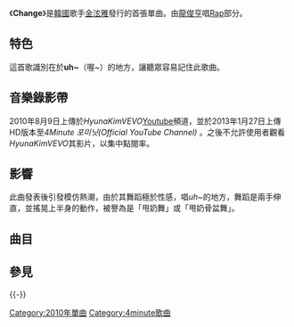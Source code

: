 {{otheruse|change}}
{{unreferenced|time=2014-06-13T00:33:18+00:00}}
{{Infobox song
| name        = Change
| cover       = Hyunachange.jpg
| artist      = [[金泫雅|金泫雅]] feat.[[龍俊亨|龍俊亨]]
| type        = 單曲
| released    = 2010年1月4日
| recorded    = 2009~2010年
| genre       = [[K-POP|K-POP]]、[[節奏藍調|R&B]]、[[嘻哈|hip hop]]
| length      = 3:29
| label       = [[Cube_Entertainment|Cube Entertainment]]
| producer    = 
| chronology  = [[金泫雅|金泫雅]] 單曲
| prev_title  = 
| prev_year   = 
| next_title  = 
| next_year   = 
| misc        = {{External music video|{{YouTube|G6JppjQSTh8|Change}}}}
}}
《'''Change'''》是[[韓國|韓國]]歌手[[金泫雅|金泫雅]]發行的首張單曲。由[[龍俊亨|龍俊亨]]唱[[饒舌|Rap]]部分。

== 特色 ==
這首歌識別在於'''uh~'''（喔~）的地方，讓聽眾容易記住此歌曲。

== 音樂錄影帶 ==
2010年8月9日上傳於''HyunaKimVEVO''[[Youtube|Youtube]]頻道，並於2013年1月27日上傳HD版本至''4Minute 포미닛(Official YouTube Channel)'' 。之後不允許使用者觀看''HyunaKimVEVO''其影片，以集中點閱率。

== 影響 ==
此曲發表後引發模仿熱潮，由於其舞蹈極於性感，唱''uh~''的地方，舞蹈是兩手伸直，並搖晃上半身的動作，被譽為是「甩奶舞」或「甩奶骨盆舞」。

== 曲目 ==
{{Tracklist
| title1 = Change（feat. [[龍俊亨|龍俊亨]]）
| music1 =  [[新沙洞老虎|新沙洞老虎]]
| lyrics1 = [[新沙洞老虎|新沙洞老虎]]
| length1 = 3:29
}}

== 參見 ==
{{Reflist}}

{{-}}
{{Hyuna}}
{{4minute}}

[[Category:2010年單曲|Category:2010年單曲]]
[[Category:4minute歌曲|Category:4minute歌曲]]
{{single-stub}}